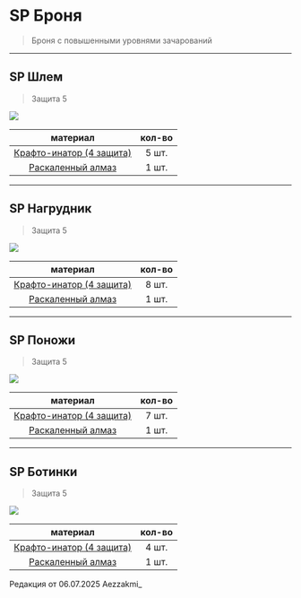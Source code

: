 # SP Броня
> Броня с повышенными уровнями зачарований

--------

## SP Шлем
> Защита 5

<img src="https://raw.githubusercontent.com/mc-eternity/web-wikipages/refs/heads/master/assets/sphat.webp" />

| материал | кол-во |
| :---------: | :---------: |
| [Крафто-инатор (4 защита)](https://www.etty.su/docs/wiki-survival/seasonpass/craftinator) | 5 шт. |
| [Раскаленный алмаз](https://www.etty.su/docs/wiki-survival/seasonpass/raskal) | 1 шт. |

--------

## SP Нагрудник
> Защита 5

<img src="https://raw.githubusercontent.com/mc-eternity/web-wikipages/refs/heads/master/assets/spnagr.webp" />

| материал | кол-во |
| :---------: | :---------: |
| [Крафто-инатор (4 защита)](https://www.etty.su/docs/wiki-survival/seasonpass/craftinator) | 8 шт. |
| [Раскаленный алмаз](https://www.etty.su/docs/wiki-survival/seasonpass/raskal) | 1 шт. |

--------

## SP Поножи
> Защита 5

<img src="https://raw.githubusercontent.com/mc-eternity/web-wikipages/refs/heads/master/assets/splegg.webp" />

| материал | кол-во |
| :---------: | :---------: |
| [Крафто-инатор (4 защита)](https://www.etty.su/docs/wiki-survival/seasonpass/craftinator) | 7 шт. |
| [Раскаленный алмаз](https://www.etty.su/docs/wiki-survival/seasonpass/raskal) | 1 шт. |

--------

## SP Ботинки
> Защита 5

<img src="https://raw.githubusercontent.com/mc-eternity/web-wikipages/refs/heads/master/assets/spboot.webp" />

| материал | кол-во |
| :---------: | :---------: |
| [Крафто-инатор (4 защита)](https://www.etty.su/docs/wiki-survival/seasonpass/craftinator) | 4 шт. |
| [Раскаленный алмаз](https://www.etty.su/docs/wiki-survival/seasonpass/raskal) | 1 шт. |

<Badge bgColor="#ffad47" textColor="#000000">Редакция от 06.07.2025</Badge> <Badge bgColor="#88bfbd" textColor="#000000">Aezzakmi_</Badge>
